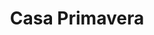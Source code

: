 ---
  title: Casa Primavera
  slug: casa-primavera
  year: 2024
  excerpt: Lorem ipsum dolor sit amet, consectetur adipiscing elit, sed do eiusmod tempor incididunt ut labore et dolore magna aliqua. Ut enim ad minim veniam, quis nostrud exercitation ullamco laboris nisi ut aliquip ex ea commodo consequat. Duis aute irure dolor in reprehenderit in voluptate velit esse cillum dolore eu fugiat nulla pariatur. Excepteur sint occaecat cupidatat non proident, sunt in culpa qui officia deserunt mollit anim id est laborum
  location: Guadalajara, Jalisco
  variant: project
  embeddedImages: 
    - casaprimavera_00001.jpg
    - casaprimavera_00002.jpg
    - casaprimavera_00003.jpg
    - casaprimavera_00004.jpg
    - casaprimavera_00005.jpg
    - casaprimavera_00006.jpg
    - casaprimavera_00007.jpg
    - casaprimavera_00008.jpg
---